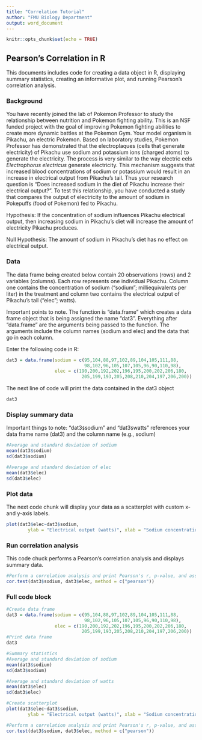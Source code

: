 ```yaml
---
title: "Correlation Tutorial"
author: "FMU Biology Department"
output: word_document
---
```


```r
knitr::opts_chunk$set(echo = TRUE)
```
## Pearson's Correlation in R
This documents includes code for creating a data object in R, displaying summary statistics, creating an informative plot, and running Pearson's correlation analysis.

### Background

You have recently joined the lab of Pokemon Professor to study the relationship between nutrition and Pokemon fighting ability. This is an NSF funded project with the goal of improving Pokemon fighting abilities to create more dynamic battles at the Pokemon Gym. Your model organism is Pikachu, an electric Pokemon. Based on laboratory studies, Pokemon Professor has demonstrated that the electroplaques (cells that generate electricity) of Pikachu use sodium and potassium ions (charged atoms) to generate the electricity. The process is very similar to the way electric eels *Electrophorus electricus* generate electricity. This mechanism suggests that increased blood concentrations of sodium or potassium would result in an increase in electrical output from Pikachu's tail. Thus your research question is "Does increased sodium in the diet of Pikachu increase their electrical output?". To test this relationship, you have conducted a study that compares the output of electricity to the amount of sodium in Pokepuffs (food of Pokemon) fed to Pikachu.

Hypothesis: If the concentration of sodium influences Pikachu electrical output, then increasing sodium in Pikachu's diet will increase the amount of electricity Pikachu produces.

Null Hypothesis: The amount of sodium in Pikachu's diet has no effect on electrical output.

### Data
The data frame being created below contain 20 observations (rows) and 2 variables (columns). Each row represents one individual Pikachu. Column one contains the concentration of sodium ("sodium"; milliequivalents per liter) in the treatment and column two contains the electrical output of Pikachu's tail ("elec"; watts).

Important points to note. The function is "data.frame" which creates a data frame object that is being assigned the name "dat3". Everything after "data.frame" are the arguments being passed to the function. The arguments include the column names (sodium and elec) and the data that go in each column.

Enter the following code in R:
```r
dat3 = data.frame(sodium = c(95,104,88,97,102,89,104,105,111,88,
                             98,102,96,105,107,105,96,90,110,98),
                  elec = c(190,200,192,202,196,195,200,202,206,180,
                            205,199,193,205,208,210,204,197,206,200))
```

The next line of code will print the data contained in the dat3 object
```r
dat3
```

### Display summary data
Important things to note: "dat3`$`sodium" and "dat3`$`watts" references your data frame name (dat3) and the column name (e.g., sodium)
```r
#Average and standard deviation of sodium
mean(dat3$sodium)
sd(dat3$sodium)

#Average and standard deviation of elec
mean(dat3$elec)
sd(dat3$elec)

```

\pagebreak
### Plot data
The next code chunk will display your data as a scatterplot with custom x- and y-axis labels.
```r
plot(dat3$elec~dat3$sodium,
        ylab = "Electrical output (watts)", xlab = "Sodium concentration (mEq/L)")
```

### Run correlation analysis
This code chuck performs a Pearson's correlation analysis and displays summary data.
```r
#Perform a correlation analysis and print Pearson's r, p-value, and associated statistics
cor.test(dat3$sodium, dat3$elec, method = c("pearson"))
```

\pagebreak
### Full code block
```r
#Create data frame
dat3 = data.frame(sodium = c(95,104,88,97,102,89,104,105,111,88,
                             98,102,96,105,107,105,96,90,110,98),
                  elec = c(190,200,192,202,196,195,200,202,206,180,
                            205,199,193,205,208,210,204,197,206,200))
#Print data frame
dat3

#Summary statistics
#Average and standard deviation of sodium
mean(dat3$sodium)
sd(dat3$sodium)

#Average and standard deviation of watts
mean(dat3$elec)
sd(dat3$elec)

#Create scatterplot
plot(dat3$elec~dat3$sodium,
        ylab = "Electrical output (watts)", xlab = "Sodium concentration (mEq/L)")

#Perform a correlation analysis and print Pearson's r, p-value, and associated statistics
cor.test(dat3$sodium, dat3$elec, method = c("pearson"))


```